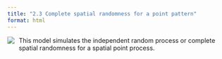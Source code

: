 ```yaml
---
title: "2.3 Complete spatial randomness for a point pattern"
format: html
---
```


[![](2.3-csr.png)](2.3-csr.nlogo){style="float:left; margin-right:10px; margin-bottom:5px;"} This model simulates the independent random process or complete spatial randomness for a spatial point process.
